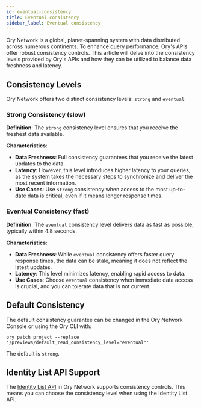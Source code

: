 ```yaml
---
id: eventual-consistency
title: Eventual consistency
sidebar_label: Eventual consistency
---
```


Ory Network is a global, planet-spanning system with data distributed across numerous continents. To enhance query performance,
Ory's APIs offer robust consistency controls. This article will delve into the consistency levels provided by Ory's APIs and how
they can be utilized to balance data freshness and latency.

## Consistency Levels

Ory Network offers two distinct consistency levels: `strong` and `eventual`.

### Strong Consistency (slow)

**Definition**: The `strong` consistency level ensures that you receive the freshest data available.

**Characteristics**:

- **Data Freshness**: Full consistency guarantees that you receive the latest updates to the data.
- **Latency**: However, this level introduces higher latency to your queries, as the system takes the necessary steps to
  synchronize and deliver the most recent information.
- **Use Cases**: Use `strong` consistency when access to the most up-to-date data is critical, even if it means longer response
  times.

### Eventual Consistency (fast)

**Definition**: The `eventual` consistency level delivers data as fast as possible, typically within 4.8 seconds.

**Characteristics**:

- **Data Freshness**: While `eventual` consistency offers faster query response times, the data can be stale, meaning it does not
  reflect the latest updates.
- **Latency**: This level minimizes latency, enabling rapid access to data.
- **Use Cases**: Choose `eventual` consistency when immediate data access is crucial, and you can tolerate data that is not
  current.

## Default Consistency

The default consistency guarantee can be changed in the Ory Network Console or using the Ory CLI with:

```
ory patch project --replace '/previews/default_read_consistency_level="eventual"'
```

The default is `strong`.

## Identity List API Support

The [Identity List API](../reference/api#tag/identity/operation/listIdentities) in Ory Network supports consistency controls. This
means you can choose the consistency level when using the Identity List API.
